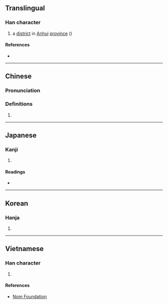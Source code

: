 {{character info/new}}
==Translingual==

===Han character===
{{Han char|rn=85|rad=水|as=10|sn=13|four=38194|canj=ENLD|ids=⿰氵除}}

# a [[district]] in [[Anhui]] [[province]] ({{w|Chuzhou}})

====References====
* {{Han ref|kx=0641.240|dkj=18002|dj=1049.030|hdz=31691.030|uh=6EC1|ud=28353|bh=DE51|bd=56913}}

----

==Chinese==
{{zh-forms}}

===Pronunciation===
{{zh-pron
|m=chú
|c=cyu4
|mc=y
|oc=y
|ma=
|cat=pn
}}

===Definitions===
{{zh-hanzi}}

# {{rfdef|lang=zh}}

----

==Japanese==

===Kanji===
{{ja-kanji|grade=|rs=水10}}

# {{defn|lang=ja|sort=水10}}

====Readings====
* {{ja-readings|on=[[ちょ]] (cho), [[じょ]] (jo)|kun=}}

----

==Korean==

===Hanja===
{{ko-hanja|hangeul=저|eumhun=|rv=jeo|mr=chŏ|y=ce}}

# {{defn|lang=ko|sort=水10}}

----

==Vietnamese==

===Han character===
{{vi-readings|rs=水10| hanviet = sờ}}

# {{defn|lang=vi|sort=水10}}

====References====
*[http://nomfoundation.org/common/nom_details.php?codepoint=6ec1 Nom Foundation]